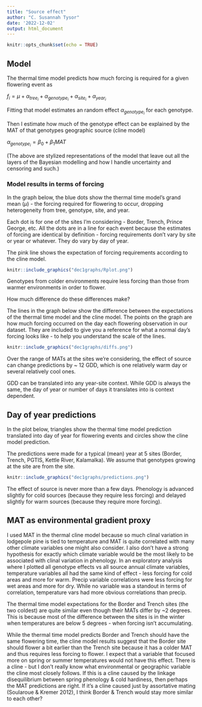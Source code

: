 ```yaml
---
title: "Source effect"
author: "C. Susannah Tysor"
date: '2022-12-02'
output: html_document
---
```


```r
knitr::opts_chunk$set(echo = TRUE)
```

## Model

The thermal time model predicts how much forcing is required for a given flowering event as

$f_i = \mu + \alpha_{tree_i} + \alpha_{genotype_i} + \alpha_{site_i} + \alpha_{year_i}$

Fitting that model estimates an random effect $\alpha_{genotype_i}$ for each genotype.

Then I estimate how much of the genotype effect can be explained by the MAT of that genotypes geographic source (cline model)

$\alpha_{genotype_i} = \beta_0 + \beta_1MAT$

(The above are stylized representations of the model that leave out all the layers of the Bayesian modelling and how I handle uncertainty and censoring and such.)

### Model results in terms of forcing
In the graph below, the blue dots show the thermal time model's grand mean ($\mu$) - the forcing required for flowering to occur, dropping heterogeneity from tree, genotype, site, and year.

Each dot is for one of the sites I'm considering - Border, Trench, Prince George, etc. All the dots are in a line for each event because the estimates of forcing are identical by definition - forcing requirements don't vary by site or year or whatever. They do vary by day of year.

The pink line shows the expectation of forcing requirements according to the cline model. 

```r
knitr::include_graphics("dec1graphs/Rplot.png")
```

Genotypes from colder environments require less forcing than those from warmer environments in order to flower.

How much difference do these differences make?

The lines in the graph below show the difference between the expectations of the thermal time model and the cline model. The points on the graph are how much forcing occurred on the day each flowering observation in our dataset. They are included to give you a reference for what a normal day's forcing looks like - to help you understand the scale of the lines.

```r
knitr::include_graphics("dec1graphs/diffs.png")
```

Over the range of MATs at the sites we're considering, the effect of source can change predictions by ~ 12 GDD, which is one relatively warm day or several relatively cool ones.

GDD can be translated into any year-site context. While GDD is always the same, the day of year or number of days it translates into is context dependent.

## Day of year predictions

In the plot below, triangles show the thermal time model prediction translated into day of year for flowering events and circles show the cline model prediction.

The predictions were made for a typical (mean) year at 5 sites (Border, Trench, PGTIS, Kettle River, Kalamalka). We assume that genotypes growing at the site are from the site.

```r
knitr::include_graphics("dec1graphs/predictions.png")
```

The effect of source is never more than a few days. Phenology is advanced slightly for cold sources (because they require less forcing) and delayed slightly for warm sources (because they require more forcing).

## MAT as environmental gradient proxy

I used MAT in the thermal cline model because so much clinal variation in lodgepole pine is tied to temperature and MAT is quite correlated with many other climate variables one might also consider. I also don't have a strong hypothesis for exactly which climate variable would be the most likely to be associated with clinal variation in phenology. In an exploratory analysis where I plotted all genotype effects vs all source annual climate variables, temperature variables all had the same kind of effect - less forcing for cold areas and more for warm. Precip variable correlations were less forcing for wet areas and more for dry. While no variable was a standout in terms of correlation, temperature vars had more obvious correlations than precip.

The thermal time model expectations for the Border and Trench sites (the two coldest) are quite similar even though their MATs differ by ~2 degrees. This is because most of the difference between the sites is in the winter when temperatures are below 5 degrees - when forcing isn't accumulating.

While the thermal time model predicts Border and Trench should have the same flowering time, the cline model results suggest that the Border site should flower a bit earlier than the Trench site because it has a colder MAT and thus requires less forcing to flower. I expect that a variable that focused more on spring or summer temperatures would not have this effect. There is a cline - but I don't really know what environmental or geographic variable the cline most closely follows. If this is a cline caused by the linkage disequilibrium between spring phenology & cold hardiness, then perhaps the MAT predictions are right. If it's a cline caused just by assortative mating (Soularoue & Kremer 2012), I think Border & Trench would stay more similar to each other?
